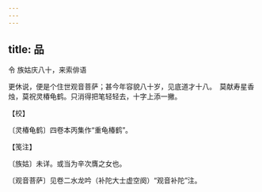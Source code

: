 ```yaml
---
---
---
```

title: 品
---



令 族姑庆八十，来索俳语





更休说，便是个住世观音菩萨；甚今年容貌八十岁，见底道才十八。　莫献寿星香烛，莫祝灵椿龟鹤。只消得把笔轻轻去，十字上添一撇。





【校】


〔灵椿龟鹤〕四卷本丙集作“重龟椿鹤”。





【笺注】


〔族姑〕未详。或当为辛次膺之女也。

〔观音菩萨〕见卷二水龙吟（补陀大士虚空阕）“观音补陀”注。